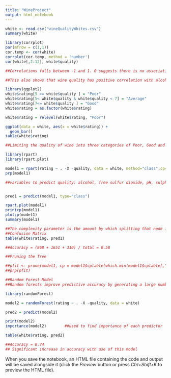 ```yaml
---
title: "WineProject"
output: html_notebook
---
```


```r
white <- read.csv("wineQualityWhites.csv")
summary(white)

```

```r
library(corrplot)
par(mfrow = c(1,1))
cor.temp <- cor(white)
corrplot(cor.temp, method = 'number')
cor(white[,2:12], white$quality)

##Correlations falls between -1 and 1. 0 suggests there is no association between the two variables while numbers close to -1 or 1 suggests a strong negative and positive associations accordingly.

##This also shows that wine quality has positive correlation with alcohol and negative correlation with chlorides and density

```
```r
library(ggplot2)
white$rating[5 >= white$quality ] = "Poor"
white$rating[5< white$quality & white$quality < 7] = "Average"
white$rating[7<= white$quality ] = "Good"
white$rating = as.factor(white$rating)

white$rating = relevel(white$rating, "Poor")

ggplot(data = white, aes(x = white$rating)) + 
  geom_bar()
table(white$rating)

##Limiting the quality of wine into three categories of Poor, Good and Great to be able to differntiate patterns in each category.

```

```r
library(rpart)
library(rpart.plot)

model1 = rpart(rating ~ . -X -quality, data = white, method="class",cp=0.008)
prp(model1)

##variables to predict quality: alcohol, free sulfur dioxide, pH, sulphate and volatile acidity by adjusting the cp value.


pred1 = predict(model1, type="class")

rpart.plot(model1)
printcp(model1)
plotcp(model1)
summary(model1)

##The complexity parameter is the amount by which splitting that node improved the relative error.
##Confusion Matrix
table(white$rating, pred1)

##Accuracy = (868 + 1651 + 310) / total = 0.58

##Pruning the Tree

##pfit <- prune(model1, cp = model1$cptable[which.min(model1$cptable[,"xerror"]),"CP"])
##prp(pfit)

```


```r
##Random Forest Model
##Random forests improve predictive accuracy by generating a large number of bootstrapped trees (based on random samples of variables), classifying a case using each tree in this new "forest", and deciding a final predicted outcome by combining the results across all of the trees (an average in regression, a majority vote in classification). Breiman and Cutler's random forest approach is implimented via the randomForest package.

library(randomForest)

model2 = randomForest(rating ~ . -X -quality, data = white)

pred2 = predict(model2)

print(model2) 
importance(model2)        ##used to find importance of each predictor 

table(white$rating, pred2)

##Accuracy = 0.74
## Significant increase in accuracy with use of this model
```




When you save the notebook, an HTML file containing the code and output will be saved alongside it (click the *Preview* button or press *Ctrl+Shift+K* to preview the HTML file).

